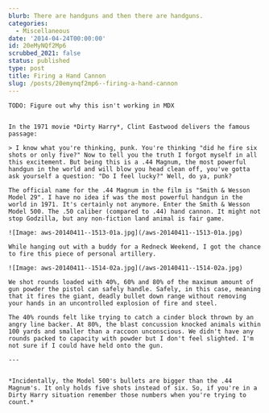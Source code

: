 ```yaml
---
blurb: There are handguns and then there are handguns.
categories:
  - Miscellaneous
date: '2014-04-24T00:00:00'
id: 20eMyNQf2Mp6
scrubbed_2021: false
status: published
type: post
title: Firing a Hand Cannon
slug: /posts/20emynqf2mp6--firing-a-hand-cannon
---
```


```
TODO: Figure out why this isn't working in MDX


In the 1971 movie *Dirty Harry*, Clint Eastwood delivers the famous passage: 

> I know what you're thinking, punk. You're thinking "did he fire six shots or only five?" Now to tell you the truth I forgot myself in all this excitement. But being this is a .44 Magnum, the most powerful handgun in the world and will blow you head clean off, you've gotta ask yourself a question: "Do I feel lucky?" Well, do ya, punk?

The official name for the .44 Magnum in the film is "Smith & Wesson Model 29". I have no idea if was the most powerful handgun in the world in 1971. It's certainly not anymore. Enter the Smith & Wesson Model 500. The .50 caliber (compared to .44) hand cannon. It might not stop Godzilla, but any non-fiction land animal is fair game.

![Image: aws-20140411--1513-01a.jpg](/aws-20140411--1513-01a.jpg) 

While hanging out with a buddy for a Redneck Weekend, I got the chance to fire this piece of personal artillery. 

![Image: aws-20140411--1514-02a.jpg](/aws-20140411--1514-02a.jpg)

We shot rounds loaded with 40%, 60% and 80% of the maximum amount of gun powder the pistol can safely handle. Safely, in this case, meaning that it fires the giant, deadly bullet down range without removing your hands in an uncontrolled explosion of fire and steel.

The 40% rounds felt like trying to catch a cinder block thrown by an angry line backer. At 80%, the blast concussion knocked animals within 100 yards and smaller than a raccoon unconscious. We didn't have any rounds packed to capacity with powder but I don't feel slighted. I'm not sure if I could have held onto the gun.

---


*Incidentally, the Model 500's bullets are bigger than the .44 Magnum's. It only holds five shots instead of six. So, if you're in a Dirty Harry situation remember those numbers when you're trying to count.*

```
